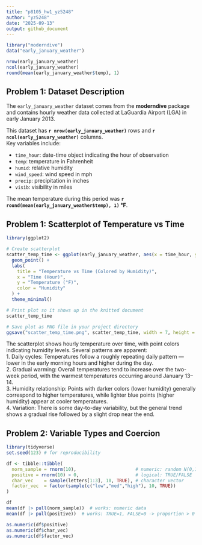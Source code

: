 ```yaml
---
title: "p8105_hw1_yz5248"
author: "yz5248"
date: "2025-09-13"
output: github_document
---
```



```r
library("moderndive")
data("early_january_weather")
```
```r
nrow(early_january_weather)
ncol(early_january_weather)
round(mean(early_january_weather$temp), 1)
```

## Problem 1: Dataset Description

The `early_january_weather` dataset comes from the **moderndive** package and contains hourly weather data collected at LaGuardia Airport (LGA) in early January 2013.

This dataset has **`r nrow(early_january_weather)`** rows and **`r ncol(early_january_weather)`** columns.  
Key variables include:

- `time_hour`: date-time object indicating the hour of observation  
- `temp`: temperature in Fahrenheit  
- `humid`: relative humidity  
- `wind_speed`: wind speed in mph  
- `precip`: precipitation in inches  
- `visib`: visibility in miles  

The mean temperature during this period was **`r round(mean(early_january_weather$temp), 1)` °F**.

## Problem 1: Scatterplot of Temperature vs Time

```r
library(ggplot2)

# Create scatterplot
scatter_temp_time <- ggplot(early_january_weather, aes(x = time_hour, y = temp, color = humid)) +
  geom_point() +
  labs(
    title = "Temperature vs Time (Colored by Humidity)",
    x = "Time (Hour)",
    y = "Temperature (°F)",
    color = "Humidity"
  ) +
  theme_minimal()

# Print plot so it shows up in the knitted document
scatter_temp_time

# Save plot as PNG file in your project directory
ggsave("scatter_temp_time.png", scatter_temp_time, width = 7, height = 5)
```

The scatterplot shows hourly temperature over time, with point colors indicating humidity levels. Several patterns are apparent:  
1. Daily cycles: Temperatures follow a roughly repeating daily pattern — lower in the early morning hours and higher during the day.  
2. Gradual warming: Overall temperatures tend to increase over the two-week period, with the warmest temperatures occurring around January 13–14.  
3. Humidity relationship: Points with darker colors (lower humidity) generally correspond to higher temperatures, while lighter blue points (higher humidity) appear at cooler temperatures.  
4. Variation: There is some day-to-day variability, but the general trend shows a gradual rise followed by a slight drop near the end.  


## Problem 2: Variable Types and Coercion

```r
library(tidyverse)
set.seed(123) # for reproducibility

df <- tibble::tibble(
  norm_sample = rnorm(10),                      # numeric: random N(0,1)
  positive = rnorm(10) > 0,                     # logical: TRUE/FALSE
  char_vec    = sample(letters[1:3], 10, TRUE), # character vector
  factor_vec  = factor(sample(c("low","med","high"), 10, TRUE))
)

df
mean(df |> pull(norm_sample))  # works: numeric data
mean(df |> pull(positive))  # works: TRUE=1, FALSE=0 -> proportion > 0
```
```r
as.numeric(df$positive)
as.numeric(df$char_vec)
as.numeric(df$factor_vec)
```